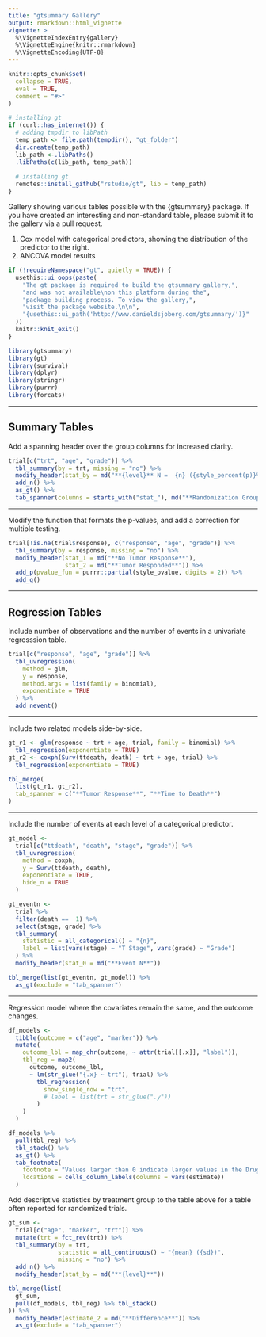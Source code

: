 ```yaml
---
title: "gtsummary Gallery"
output: rmarkdown::html_vignette
vignette: >
  %\VignetteIndexEntry{gallery}
  %\VignetteEngine{knitr::rmarkdown}
  %\VignetteEncoding{UTF-8}
---
```


```r
knitr::opts_chunk$set(
  collapse = TRUE,
  eval = TRUE,
  comment = "#>"
)

# installing gt 
if (curl::has_internet()) {
  # adding tmpdir to libPath
  temp_path <- file.path(tempdir(), "gt_folder")
  dir.create(temp_path)
  lib_path <-.libPaths()
  .libPaths(c(lib_path, temp_path))
  
  # installing gt
  remotes::install_github("rstudio/gt", lib = temp_path)
}
```

Gallery showing various tables possible with the {gtsummary} package.  If you have created an interesting and non-standard table, please submit it to the gallery via a pull request.

1. Cox model with categorical predictors, showing the distribution of the predictor to the right.
1. ANCOVA model results

```r
if (!requireNamespace("gt", quietly = TRUE)) {
  usethis::ui_oops(paste(
    "The gt package is required to build the gtsummary gallery,",
    "and was not available\non this platform during the",
    "package building process. To view the gallery,",
    "visit the package website.\n\n",
    "{usethis::ui_path('http://www.danieldsjoberg.com/gtsummary/')}"
  ))
  knitr::knit_exit()
}
```

```r
library(gtsummary)
library(gt)
library(survival)
library(dplyr)
library(stringr)
library(purrr)
library(forcats)
```

---

## Summary Tables

Add a spanning header over the group columns for increased clarity.
```r
trial[c("trt", "age", "grade")] %>%
  tbl_summary(by = trt, missing = "no") %>%
  modify_header(stat_by = md("**{level}** N =  {n} ({style_percent(p)}%)")) %>%
  add_n() %>%
  as_gt() %>%
  tab_spanner(columns = starts_with("stat_"), md("**Randomization Group**"))
```

---

Modify the function that formats the p-values, and add a correction for multiple testing.
```r
trial[!is.na(trial$response), c("response", "age", "grade")] %>%
  tbl_summary(by = response, missing = "no") %>%
  modify_header(stat_1 = md("**No Tumor Response**"), 
                stat_2 = md("**Tumor Responded**")) %>%
  add_p(pvalue_fun = purrr::partial(style_pvalue, digits = 2)) %>%
  add_q()
```

---

## Regression Tables

Include number of observations and the number of events in a univariate regresssion table.
```r
trial[c("response", "age", "grade")] %>%
  tbl_uvregression(
    method = glm,
    y = response, 
    method.args = list(family = binomial),
    exponentiate = TRUE
  ) %>%
  add_nevent()
```

---

Include two related models side-by-side.
```r
gt_r1 <- glm(response ~ trt + age, trial, family = binomial) %>%
  tbl_regression(exponentiate = TRUE)
gt_r2 <- coxph(Surv(ttdeath, death) ~ trt + age, trial) %>%
  tbl_regression(exponentiate = TRUE)

tbl_merge(
  list(gt_r1, gt_r2),
  tab_spanner = c("**Tumor Response**", "**Time to Death**")
)
```

---

Include the number of events at each level of a categorical predictor.
```r
gt_model <-
  trial[c("ttdeath", "death", "stage", "grade")] %>%
  tbl_uvregression(
    method = coxph,
    y = Surv(ttdeath, death), 
    exponentiate = TRUE,
    hide_n = TRUE
  )

gt_eventn <-
  trial %>%
  filter(death ==  1) %>%
  select(stage, grade) %>%
  tbl_summary(
    statistic = all_categorical() ~ "{n}",
    label = list(vars(stage) ~ "T Stage", vars(grade) ~ "Grade")
  ) %>%
  modify_header(stat_0 = md("**Event N**"))

tbl_merge(list(gt_eventn, gt_model)) %>%
  as_gt(exclude = "tab_spanner")
```

---

Regression model where the covariates remain the same, and the outcome changes.

```r
df_models <-
  tibble(outcome = c("age", "marker")) %>%
  mutate(
    outcome_lbl = map_chr(outcome, ~ attr(trial[[.x]], "label")),
    tbl_reg = map2(
      outcome, outcome_lbl,
      ~ lm(str_glue("{.x} ~ trt"), trial) %>%
        tbl_regression(
          show_single_row = "trt",
          # label = list(trt = str_glue(".y"))
        )
    )
  ) 

df_models %>%
  pull(tbl_reg) %>%
  tbl_stack() %>%
  as_gt() %>%
  tab_footnote(
    footnote = "Values larger than 0 indicate larger values in the Drug group.", 
    locations = cells_column_labels(columns = vars(estimate))
  )
```

Add descriptive statistics by treatment group to the table above for a table often reported for randomized trials.

```r
gt_sum <- 
  trial[c("age", "marker", "trt")] %>%
  mutate(trt = fct_rev(trt)) %>%
  tbl_summary(by = trt, 
              statistic = all_continuous() ~ "{mean} ({sd})",
              missing = "no") %>%
  add_n() %>%
  modify_header(stat_by = md("**{level}**"))

tbl_merge(list(
  gt_sum,
  pull(df_models, tbl_reg) %>% tbl_stack()
)) %>%
  modify_header(estimate_2 = md("**Difference**")) %>%
  as_gt(exclude = "tab_spanner")
```
